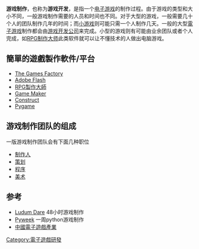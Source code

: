 {{noteTA
| G1=Games
}}

{{VG Industry}}

'''游戏制作'''，也称为'''游戏开发'''，是指一个[[电子游戏|电子游戏]]的制作过程。由于游戏的类型和大小不同，一般游戏制作需要的人员和时间也不同。对于大型的游戏，一般需要几十个人的团队制作几年的时间；而[[小游戏|小游戏]]则可能只需一个人制作几天。一般的大型[[電子游戏|電子游戏]]制作都会由[[游戏开发公司|游戏开发公司]]来完成。小型的游戏则有可能由业余团队或者个人完成，如[[RPG制作大师|RPG制作大师]]此类软件就可以让不懂技术的人做出电脑游戏。

== 簡單的遊戲製作軟件/平台 ==

* [[The_Games_Factory|The Games Factory]]
* [[Adobe_Flash|Adobe Flash]]
* [[RPG製作大師|RPG製作大師]]
* [[Game_Maker|Game Maker]]
* [[Construct|Construct]]
* [[Pygame|Pygame]]

== 游戏制作团队的组成 ==

一版游戏制作团队会有下面几种职位

* [[制作人|制作人]]
* [[策划|策划]]
* [[程序|程序]]
* [[美术|美术]]

== 参考 ==

* [[Ludum_Dare|Ludum Dare]] 48小时游戏制作
* [[Pyweek|Pyweek]] 一周python游戏制作
* [[中國電子遊戲產業|中國電子遊戲產業]]
[[Category:電子遊戲研發|Category:電子遊戲研發]]
